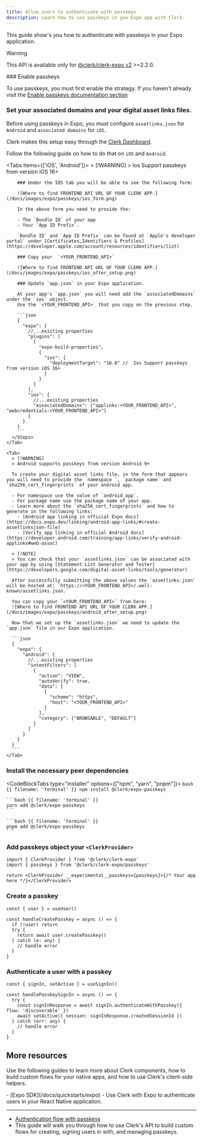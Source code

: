 ```yaml
---
title: Allow users to authenticate with passkeys
description: Learn how to use passkeys in you Expo app with Clerk.
---
```


This guide show's you how to authenticate with passkeys in your Expo application.

> [!WARNING]
> This API is available only for [@clerk/clerk-expo v2](/docs/upgrade-guides/expo-v2/upgrade) >=2.2.0.

<Steps>
  ### Enable passkeys

  To use passkeys, you must first enable the strategy. If you haven't already visit the [Enable passkeys documentation section](https://clerk.com/docs/custom-flows/passkeys#enable-passkeys)

  ### Set your associated domains and your digital asset links files.

  Before using passkeys in Expo, you must configure `assetlinks.json` for `Android` and `associated domains` for `iOS`.

  Clerk makes this setup easy through the [Clerk Dashboard](https://dashboard.clerk.com/last-active?path=native-applications).

  Follow the following guide on how to do that on `iOS` and `Android`:

  <Tabs items={['iOS', 'Android']}>
    <Tab>
      <Steps>
        > [!WARNING]
        > Ios Support passkeys from version iOS 16+

        ### Under the IOS tab you will be able to see the following form:

        ![Where to find FRONTEND API URL OF YOUR CLERK APP.](/docs/images/expo/passkeys/ios_form.png)

        In the above form you need to provide the:

        - The `Bundle ID` of your app
        - Your `App ID Prefix`.

        `Bundle ID` and `App ID Prefix` can be found at `Apple's developer portal` under [Certificates,Identifiers & Profiles](https://developer.apple.com/account/resources/identifiers/list)

        ### Copy your  `<YOUR_FRONTEND_API>`

        ![Where to find FRONTEND API URL OF YOUR CLERK APP.](/docs/images/expo/passkeys/ios_after_setup.png)

        ### Update `app.json` in your Expo application.

        At your app's `app.json` you will need add the `associatedDomains` under the `ios` object.
        Use the `<YOUR_FRONTEND_API>` that you copy on the previous step.

        ```json
        {
          "expo": {
            //...existing properties
            "plugins": [
              [
                "expo-build-properties",
                {
                  "ios": {
                    "deploymentTarget": "16.0" //  Ios Support passkeys from version iOS 16+
                  }
                }
              ]
            ],
            "ios": {
              //...existing properties
              "associatedDomains": ["applinks:<YOUR_FRONTEND_API>", "webcredentials:<YOUR_FRONTEND_API>"]
            }
          }
        }
        ```
      </Steps>
    </Tab>

    <Tab>
      > [!WARNING]
      > Android supports passkeys from version Android 9+

      To create your digital asset links file, in the form that appears you will need to provide the `namespace `, `package name` and `sha256_cert_fingerprints` of your android app.

      - For namespace use the value of `android_app`.
      - For package name use the package name of your app.
      - Learn more about the `sha256_cert_fingerprints` and how to generate in the following links:
        - [Android app linking in official Expo docs](https://docs.expo.dev/linking/android-app-links/#create-assetlinksjson-file)
        - [Verify app linking in official Android docs](https://developer.android.com/training/app-links/verify-android-applinks#web-assoc)

      > [!NOTE]
      > You can check that your `assetlinks.json` can be associated with your app by using [Statement List Generator and Tester](https://developers.google.com/digital-asset-links/tools/generator)

      After successfully submitting the above values the `assetlinks.json` will be hosted at: `https://<YOUR_FRONTEND_API>/.well-known/assetlinks.json.`

      You can copy your `<YOUR_FRONTEND_API>` from here:
      ![Where to find FRONTEND API URL OF YOUR CLERK APP.](/docs/images/expo/passkeys/android_after_setup.png)

      Now that we set up the `assetlinks.json` we need to update the `app.json` file in our Expo application.

      ```json
      {
        "expo": {
          "android": {
            //...existing properties
            "intentFilters": [
              {
                "action": "VIEW",
                "autoVerify": true,
                "data": [
                  {
                    "scheme": "https",
                    "host": "<YOUR_FRONTEND_API>"
                  }
                ],
                "category": ["BROWSABLE", "DEFAULT"]
              }
            ]
          }
        }
      }
      ```
    </Tab>
  </Tabs>

  ### Install the necessary peer dependencies

  <CodeBlockTabs type="installer" options={["npm", "yarn", "pnpm"]}>
    ```bash {{ filename: 'terminal' }}
    npm install @clerk/expo-passkeys
    ```

    ```bash {{ filename: 'terminal' }}
    yarn add @clerk/expo-passkeys
    ```

    ```bash {{ filename: 'terminal' }}
    pnpm add @clerk/expo-passkeys
    ```
  </CodeBlockTabs>

  ### Add passkeys object your `<ClerkProvider>`

  ```tsx
  import { ClerkProvider } from '@clerk/clerk-expo'
  import { passkeys } from '@clerk/clerk-expo/passkeys'

  return <ClerkProvider __experimental__passkeys={passkeys}>{/* Your app here */}</ClerkProvider>
  ```

  ### Create a passkey

  ```tsx
  const { user } = useUser()

  const handleCreatePasskey = async () => {
    if (!user) return
    try {
      return await user.createPasskey()
    } catch (e: any) {
      // handle error
    }
  }
  ```

  ### Authenticate a user with a passkey

  ```tsx
  const { signIn, setActive } = useSignIn()

  const handlePasskeySignIn = async () => {
    try {
      const signInResponse = await signIn.authenticateWithPasskey({ flow: 'discoverable' })
      await setActive({ session: signInResponse.createdSessionId })
    } catch (err: any) {
      // handle error
    }
  }
  ```
</Steps>

## More resources

Use the following guides to learn more about Clerk components, how to build custom flows for your native apps, and how to use Clerk's client-side helpers.

<Cards>
  - [Expo SDK](/docs/quickstarts/expo)
  - Use Clerk with Expo to authenticate users in your React Native application.

  ---

  - [Authentication flow with passkeys](https://clerk.com/docs/custom-flows/passkeys#enable-passkeys)
  - This guide will walk you through how to use Clerk's API to build custom flows for creating, signing users in with, and managing passkeys.
</Cards>
